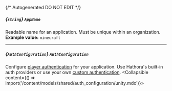 {/* Autogenerated DO NOT EDIT  */}

##### *{`string`}* `AppName`
Readable name for an application. Must be unique within an organization.
<br/>
**Example value:** `minecraft`

---
##### *{`AuthConfiguration`}* `AuthConfiguration`
Configure [player authentication](https://hathora.dev/docs/lobbies-and-matchmaking/auth-service) for your application. Use Hathora's built-in auth providers or use your own [custom authentication](https://hathora.dev/docs/lobbies-and-matchmaking/auth-service#custom-auth-provider).
<Collapsible content={() => import('/content/models/shared/auth_configuration/unity.mdx')}>
</Collapsible>

